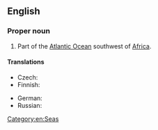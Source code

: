 ==English==
{{wikipedia}}

===Proper noun===
{{en-proper noun|sg=[[gulf|Gulf]] [[of]] [[Guinea]]}}

# Part of the [[Atlantic Ocean]] southwest of [[Africa]].

====Translations====
{{trans-top|part of the Atlantic Ocean}}
* Czech: {{t+|cs|Guinejský záliv|m}}
* Finnish: {{t-|fi|Guineanlahti}}
{{trans-mid}}
* German: {{t-|de|Golf von Guinea|m}}
* Russian: {{t-|ru|Гвинейский залив|m|sc=Cyrl|tr=Gvinéjskij zalív|alt=Гвине́йский зали́в}}
{{trans-bottom}}

[[Category:en:Seas]]